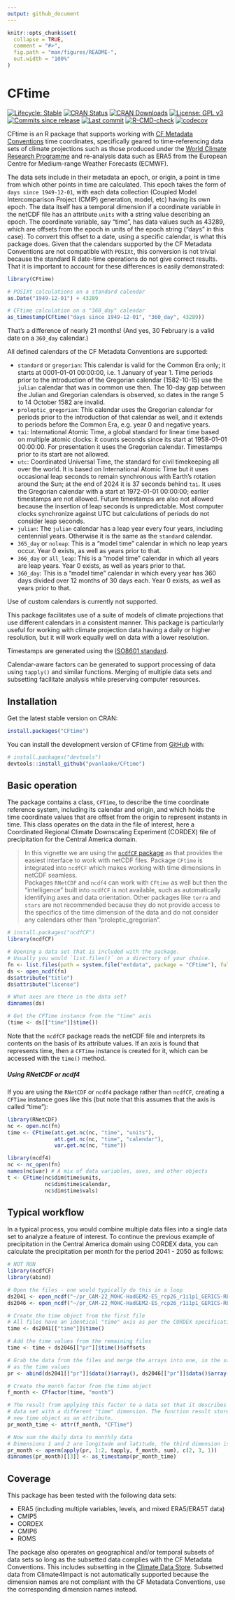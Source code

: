 ```yaml
---
output: github_document
---
```


<!-- README.md is generated from README.Rmd. Please edit that file -->

```r
knitr::opts_chunk$set(
  collapse = TRUE,
  comment = "#>",
  fig.path = "man/figures/README-",
  out.width = "100%"
)
```

# CFtime

<!-- badges: start -->

[![Lifecycle: Stable](https://img.shields.io/badge/Lifecycle-Stable-green.svg)](https://lifecycle.r-lib.org/articles/stages.html) [![CRAN Status](https://www.r-pkg.org/badges/version/CFtime)](https://cran.r-project.org/package=CFtime) [![CRAN Downloads](https://cranlogs.r-pkg.org/badges/grand-total/CFtime)](https://cran.r-project.org/package=CFtime) [![License: GPL v3](https://img.shields.io/badge/License-MIT-blue.svg)](https://mit-license.org) [![Commits since release](https://img.shields.io/github/commits-since/pvanlaake/CFtime/latest.svg?color=green)](https://GitHub.com/pvanlaake/CFtime/commit/main/) [![Last commit](https://img.shields.io/github/last-commit/pvanlaake/CFtime)](https://github.com/pvanlaake/CFtime/commits/main) [![R-CMD-check](https://github.com/pvanlaake/CFtime/actions/workflows/R-CMD-check.yaml/badge.svg)](https://github.com/pvanlaake/CFtime/actions/workflows/R-CMD-check.yaml) [![codecov](https://codecov.io/gh/pvanlaake/CFtime/branch/main/graph/badge.svg)](https://app.codecov.io/gh/pvanlaake/CFtime)

<!-- badges: end -->

CFtime is an R package that supports working with [CF Metadata Conventions](http://cfconventions.org) time coordinates, specifically geared to time-referencing data sets of climate projections such as those produced under the [World Climate Research Programme](https://www.wcrp-climate.org) and re-analysis data such as ERA5 from the European Centre for Medium-range Weather Forecasts (ECMWF).

The data sets include in their metadata an epoch, or origin, a point in time from which other points in time are calculated. This epoch takes the form of `days since 1949-12-01`, with each data collection (Coupled Model Intercomparison Project (CMIP) generation, model, etc) having its own epoch. The data itself has a temporal dimension if a coordinate variable in the netCDF file has an attribute `units` with a string value describing an epoch. The coordinate variable, say "time", has data values such as 43289, which are offsets from the epoch in units of the epoch string ("days" in this case). To convert this offset to a date, using a specific calendar, is what this package does. Given that the calendars supported by the CF Metadata Conventions are not compatible with `POSIXt`, this conversion is not trivial because the standard R date-time operations do not give correct results. That it is important to account for these differences is easily demonstrated:

```r
library(CFtime)

# POSIXt calculations on a standard calendar
as.Date("1949-12-01") + 43289

# CFtime calculation on a "360_day" calendar
as_timestamp(CFtime("days since 1949-12-01", "360_day", 43289))
```

That's a difference of nearly 21 months! (And yes, 30 February is a valid date on a `360_day` calendar.)

All defined calendars of the CF Metadata Conventions are supported:

-   `standard` or `gregorian`: This calendar is valid for the Common Era only; it
starts at 0001-01-01 00:00:00, i.e. 1 January of year 1. Time periods prior to the
introduction of the Gregorian calendar (1582-10-15) use the `julian` calendar
that was in common use then. The 10-day gap between the Julian and Gregorian
calendars is observed, so dates in the range 5 to 14 October 1582 are invalid.
-   `proleptic_gregorian`: This calendar uses the Gregorian calendar for periods
prior to the introduction of that calendar as well, and it extends to periods
before the Common Era, e.g. year 0 and negative years.
-   `tai`: International Atomic Time, a global standard for linear time based on
multiple atomic clocks: it counts seconds since its start at 1958-01-01 00:00:00. 
For presentation it uses the Gregorian calendar. Timestamps prior to its start 
are not allowed.
-   `utc`: Coordinated Universal Time, the standard for civil timekeeping all
over the world. It is based on International Atomic Time but it uses occasional
leap seconds to remain synchronous with Earth's rotation around the Sun; at the
end of 2024 it is 37 seconds behind `tai`. It uses the Gregorian calendar with a
start at 1972-01-01 00:00:00; earlier timestamps are not allowed. Future timestamps
are also not allowed because the insertion of leap seconds is unpredictable.
Most computer clocks synchronize against UTC but calculations of periods do not 
consider leap seconds.
-   `julian`: The `julian` calendar has a leap year every four years, including
centennial years. Otherwise it is the same as the `standard` calendar.
-   `365_day` or `noleap`: This is a "model time" calendar in which no leap years
occur. Year 0 exists, as well as years prior to that.
-   `366_day` or `all_leap`: This is a "model time" calendar in which all years
are leap years. Year 0 exists, as well as years prior to that.
-   `360_day`: This is a "model time" calendar in which every year has 360 days
divided over 12 months of 30 days each. Year 0 exists, as well as years prior to 
that.

Use of custom calendars is currently not supported.

This package facilitates use of a suite of models of climate projections that use different calendars in a consistent manner. This package is particularly useful for working with climate projection data having a daily or higher resolution, but it will work equally well on data with a lower resolution.

Timestamps are generated using the [ISO8601 standard](https://en.wikipedia.org/wiki/ISO_8601).

Calendar-aware factors can be generated to support processing of data using 
`tapply()` and similar functions. Merging of multiple data sets and subsetting 
facilitate analysis while preserving computer resources.

## Installation

Get the latest stable version on CRAN:

``` r
install.packages("CFtime")
```

You can install the development version of CFtime from [GitHub](https://github.com/) with:

``` r
# install.packages("devtools")
devtools::install_github("pvanlaake/CFtime")
```

## Basic operation

The package contains a class, `CFTime`, to describe the time coordinate reference system, 
including its calendar and origin, and which holds the time coordinate values 
that are offset from the origin to represent instants in time. This class 
operates on the data in the file of interest, here a Coordinated Regional Climate 
Downscaling Experiment (CORDEX) file of precipitation for the Central America domain.

> In this vignette we are using the [`ncdfCF` package](https://cran.r-project.org/package=ncdfCF) as that provides the easiest interface to work with netCDF files. Package `CFtime` is integrated into `ncdfCF` which makes working with time dimensions in netCDF seamless.  
> Packages `RNetCDF` and `ncdf4` can work with `CFtime` as well but then the "intelligence" built into `ncdfCF` is not available, such as automatically identifying axes and data orientation. Other packages like `terra` and `stars` are not recommended because they do not provide access to the specifics of the time dimension of the data and do not consider any calendars other than "proleptic_gregorian".

```r
# install.packages("ncdfCF")
library(ncdfCF)

# Opening a data set that is included with the package.
# Usually you would `list.files()` on a directory of your choice.
fn <- list.files(path = system.file("extdata", package = "CFtime"), full.names = TRUE)[1]
ds <- open_ncdf(fn)
ds$attribute("title")
ds$attribute("license")

# What axes are there in the data set?
dimnames(ds)

# Get the CFTime instance from the "time" axis
(time <- ds[["time"]]$time())
```

Note that the `ncdfCF` package reads the netCDF file and interprets its contents
on the basis of its attribute values. If an axis is found that represents time,
then a `CFTime` instance is created for it, which can be accessed with the
`time()` method.

##### Using RNetCDF or ncdf4

If you are using the `RNetCDF` or `ncdf4` package rather than `ncdfCF`, creating 
a `CFTime` instance goes like this (but note that this assumes that the axis is
called "time"):

```r
library(RNetCDF)
nc <- open.nc(fn)
time <- CFtime(att.get.nc(nc, "time", "units"), 
               att.get.nc(nc, "time", "calendar"), 
               var.get.nc(nc, "time"))

library(ncdf4)
nc <- nc_open(fn)
names(nc$var) # A mix of data variables, axes, and other objects
t <- CFtime(nc$dim$time$units, 
            nc$dim$time$calendar, 
            nc$dim$time$vals)
```

## Typical workflow

In a typical process, you would combine multiple data files into a single data set to analyze a feature of interest. To continue the previous example of precipitation in the Central America domain using CORDEX data, you can calculate the precipitation per month for the period 2041 - 2050 as follows:

```r
# NOT RUN
library(ncdfCF)
library(abind)

# Open the files - one would typically do this in a loop
ds2041 <- open_ncdf("~/pr_CAM-22_MOHC-HadGEM2-ES_rcp26_r1i1p1_GERICS-REMO2015_v1_day_20410101-20451230.nc")
ds2046 <- open_ncdf("~/pr_CAM-22_MOHC-HadGEM2-ES_rcp26_r1i1p1_GERICS-REMO2015_v1_day_20460101-20501230.nc")

# Create the time object from the first file
# All files have an identical "time" axis as per the CORDEX specifications
time <- ds2041[["time"]]$time()

# Add the time values from the remaining files
time <- time + ds2046[["pr"]]$time()$offsets

# Grab the data from the files and merge the arrays into one, in the same order
# as the time values
pr <- abind(ds2041[["pr"]]$data()$array(), ds2046[["pr"]]$data()$array())

# Create the month factor from the time object
f_month <- CFfactor(time, "month")

# The result from applying this factor to a data set that it describes is a new
# data set with a different "time" dimension. The function result stores this
# new time object as an attribute.
pr_month_time <- attr(f_month, "CFTime")

# Now sum the daily data to monthly data
# Dimensions 1 and 2 are longitude and latitude, the third dimension is time
pr_month <- aperm(apply(pr, 1:2, tapply, f_month, sum), c(2, 3, 1))
dimnames(pr_month)[[3]] <- as_timestamp(pr_month_time)

```

## Coverage

This package has been tested with the following data sets:

-   ERA5 (including multiple variables, levels, and mixed ERA5/ERA5T data)
-   CMIP5
-   CORDEX
-   CMIP6
-   ROMS

The package also operates on geographical and/or temporal subsets of data sets so long as the subsetted data complies with the CF Metadata Conventions. This includes subsetting in the [Climate Data Store](https://cds.climate.copernicus.eu/#!/home). Subsetted data from Climate4Impact is not automatically supported because the dimension names are not compliant with the CF Metadata Conventions, use the corresponding dimension names instead.
